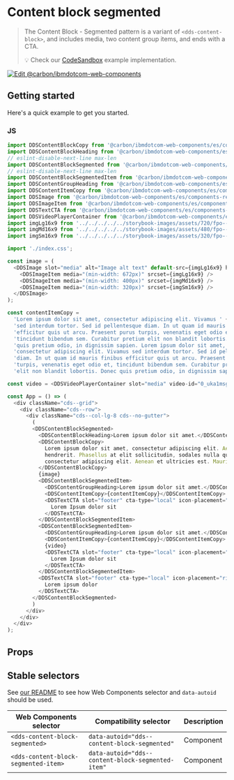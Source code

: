 
# Content block segmented

> The Content Block - Segmented pattern is a variant of `<dds-content-block>`, and
> includes media, two content group items, and ends with a CTA.
>
> 💡 Check our
> [CodeSandbox](https://githubbox.com/carbon-design-system/carbon-for-ibm-dotcom/tree/main/packages/web-components/examples/codesandbox/components-react/content-block-segmented)
> example implementation.

[![Edit @carbon/ibmdotcom-web-components](https://codesandbox.io/static/img/play-codesandbox.svg)](https://githubbox.com/carbon-design-system/carbon-for-ibm-dotcom/tree/main/packages/web-components/examples/codesandbox/components-react/content-block-segmented)

## Getting started

Here's a quick example to get you started.

### JS

```js
import DDSContentBlockCopy from '@carbon/ibmdotcom-web-components/es/components-react/content-block/content-block-copy';
import DDSContentBlockHeading from '@carbon/ibmdotcom-web-components/es/components-react/content-block/content-block-heading';
// eslint-disable-next-line max-len
import DDSContentBlockSegmented from '@carbon/ibmdotcom-web-components/es/components-react/content-block-segmented/content-block-segmented';
// eslint-disable-next-line max-len
import DDSContentBlockSegmentedItem from '@carbon/ibmdotcom-web-components/es/components-react/content-block-segmented/content-block-segmented-item';
import DDSContentGroupHeading from '@carbon/ibmdotcom-web-components/es/components-react/content-group/content-group-heading.js';
import DDSContentItemCopy from '@carbon/ibmdotcom-web-components/es/components-react/content-item/content-item-copy.js';
import DDSImage from '@carbon/ibmdotcom-web-components/es/components-react/image/image.js';
import DDSImageItem from '@carbon/ibmdotcom-web-components/es/components-react/image/image-item.js';
import DDSTextCTA from '@carbon/ibmdotcom-web-components/es/components-react/cta/text-cta';
import DDSVideoPlayerContainer from '@carbon/ibmdotcom-web-components/es/components-react/video-player/video-player-container.js';
import imgLg16x9 from '../../../../../storybook-images/assets/720/fpo--16x9--720x405--005.jpg';
import imgMd16x9 from '../../../../../storybook-images/assets/480/fpo--16x9--480x270--005.jpg';
import imgSm16x9 from '../../../../../storybook-images/assets/320/fpo--16x9--320x180--005.jpg';

import './index.css';

const image = (
  <DDSImage slot="media" alt="Image alt text" default-src={imgLg16x9} heading="Mauris iaculis eget dolor nec hendrerit.">
    <DDSImageItem media="(min-width: 672px)" srcset={imgLg16x9} />
    <DDSImageItem media="(min-width: 400px)" srcset={imgMd16x9} />
    <DDSImageItem media="(min-width: 320px)" srcset={imgSm16x9} />
  </DDSImage>
);

const contentItemCopy =
  'Lorem ipsum dolor sit amet, consectetur adipiscing elit. Vivamus ' +
  'sed interdum tortor. Sed id pellentesque diam. In ut quam id mauris finibus ' +
  'efficitur quis ut arcu. Praesent purus turpis, venenatis eget odio et, ' +
  'tincidunt bibendum sem. Curabitur pretium elit non blandit lobortis. Donec ' +
  'quis pretium odio, in dignissim sapien. Lorem ipsum dolor sit amet, ' +
  'consectetur adipiscing elit. Vivamus sed interdum tortor. Sed id pellentesque ' +
  'diam. In ut quam id mauris finibus efficitur quis ut arcu. Praesent purus ' +
  'turpis, venenatis eget odio et, tincidunt bibendum sem. Curabitur pretium ' +
  'elit non blandit lobortis. Donec quis pretium odio, in dignissim sapien.';

const video = <DDSVideoPlayerContainer slot="media" video-id="0_uka1msg4"></DDSVideoPlayerContainer>;

const App = () => (
  <div className="cds--grid">
    <div className="cds--row">
      <div className="cds--col-lg-8 cds--no-gutter">
        (
        <DDSContentBlockSegmented>
          <DDSContentBlockHeading>Lorem ipsum dolor sit amet.</DDSContentBlockHeading>
          <DDSContentBlockCopy>
            Lorem ipsum dolor sit amet, consectetur adipiscing elit. Aenean et ultricies est. Mauris iaculis eget dolor nec
            hendrerit. Phasellus at elit sollicitudin, sodales nulla quis, consequat libero. Lorem ipsum dolor sit amet,
            consectetur adipiscing elit. Aenean et ultricies est. Mauris iaculis eget dolor nec hendrerit.
          </DDSContentBlockCopy>
          {image}
          <DDSContentBlockSegmentedItem>
            <DDSContentGroupHeading>Lorem ipsum dolor sit amet.</DDSContentGroupHeading>
            <DDSContentItemCopy>{contentItemCopy}</DDSContentItemCopy>
            <DDSTextCTA slot="footer" cta-type="local" icon-placement="right" href="https://example.com">
              Lorem Ipsum dolor sit
            </DDSTextCTA>
          </DDSContentBlockSegmentedItem>
          <DDSContentBlockSegmentedItem>
            <DDSContentGroupHeading>Lorem ipsum dolor sit amet.</DDSContentGroupHeading>
            <DDSContentItemCopy>{contentItemCopy}</DDSContentItemCopy>
            {video}
            <DDSTextCTA slot="footer" cta-type="local" icon-placement="right" href="https://example.com">
              Lorem Ipsum dolor sit
            </DDSTextCTA>
          </DDSContentBlockSegmentedItem>
          <DDSTextCTA slot="footer" cta-type="local" icon-placement="right" href="https://www.example.com">
            Lorem ipsum dolor
          </DDSTextCTA>
        </DDSContentBlockSegmented>
        )
      </div>
    </div>
  </div>
);
```

## Props

<Props of={PropTypesRef} />

## Stable selectors

See [our README](https://github.com/carbon-design-system/carbon-for-ibm-dotcom/tree/main/packages/web-components#stable-selectors-for-analytics-and-integratione2e-testing-in-web-components) to see how Web Components selector and `data-autoid` should be used.

| Web Components selector              | Compatibility selector                            | Description |
| ------------------------------------ | ------------------------------------------------- | ----------- |
| `<dds-content-block-segmented>`      | `data-autoid="dds--content-block-segmented"`      | Component   |
| `<dds-content-block-segmented-item>` | `data-autoid="dds--content-block-segmented-item"` | Component   |

<Description markdown={contributing} />
